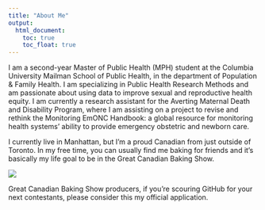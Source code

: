 ```yaml
---
title: "About Me"
output: 
  html_document:
    toc: true
    toc_float: true
---
```


I am a second-year Master of Public Health (MPH) student at the Columbia University Mailman School of Public Health, in the department of Population & Family Health. I am specializing in Public Health Research Methods and am passionate about using data to improve sexual and reproductive health equity. I am currently a research assistant for the Averting Maternal Death and Disability Program, where I am assisting on a project to revise and rethink the Monitoring EmONC Handbook: a global resource for monitoring health systems' ability to provide emergency obstetric and newborn care.


I currently live in Manhattan, but I'm a proud Canadian from just outside of Toronto. In my free time, you can usually find me baking for friends and it's basically my life goal to be in the Great Canadian Baking Show.

![](images/cinnamon-buns.png)

Great Canadian Baking Show producers, if you're scouring GitHub for your next contestants, please consider this my official application.